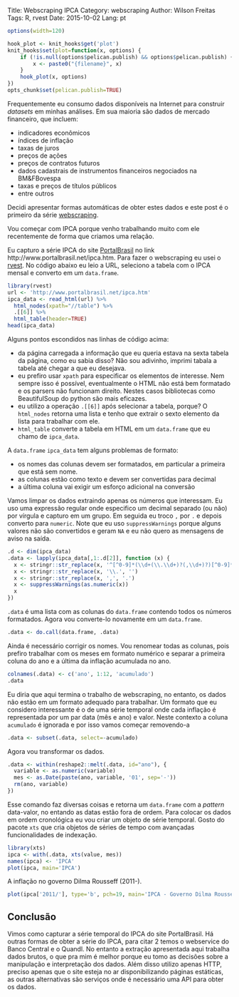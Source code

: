 Title: Webscraping IPCA
Category: webscraping
Author: Wilson Freitas
Tags: R, rvest
Date: 2015-10-02
Lang: pt

```r
options(width=120)
```

```r
hook_plot <- knit_hooks$get('plot')
knit_hooks$set(plot=function(x, options) {
    if (!is.null(options$pelican.publish) && options$pelican.publish) {
        x <- paste0("{filename}", x)
    }
    hook_plot(x, options)
})
opts_chunk$set(pelican.publish=TRUE)
```

Frequentemente eu consumo dados disponíveis na Internet para construir *datasets* em minhas análises.
Em sua maioria são dados de mercado financeiro, que incluem:

- indicadores econômicos
- índices de inflação
- taxas de juros
- preços de ações
- preços de contratos futuros
- dados cadastrais de instrumentos financeiros negociados na BM&FBovespa
- taxas e preços de títulos públicos
- entre outros

Decidi apresentar formas automáticas de obter estes dados e este post é o primeiro da série [webscraping](/category/webscraping.html).

Vou começar com IPCA porque venho trabalhando muito com ele recentemente de forma que criamos uma relação.

Eu capturo a série IPCA do site [PortalBrasil](http://portalbrasil.net) no link
http://www.portalbrasil.net/ipca.htm.
Para fazer o webscraping eu usei o [rvest](https://github.com/hadley/rvest).
No código abaixo eu leio a URL, seleciono a tabela com o IPCA mensal e converto em um `data.frame`.

```r
library(rvest)
url <- 'http://www.portalbrasil.net/ipca.htm'
ipca_data <- read_html(url) %>%
  html_nodes(xpath="//table") %>%
  .[[6]] %>%
  html_table(header=TRUE)
head(ipca_data)
```

Alguns pontos escondidos nas linhas de código acima:

- da página carregada a informação que eu queria estava na sexta tabela da página, como eu sabia disso? Não sou adivinho, imprimi tabala a tabela até chegar a que eu desejava.
- eu prefiro usar `xpath` para especificar os elementos de interesse. Nem sempre isso é possível, eventualmente o HTML não está bem formatado e os parsers não funcionam direito. Nestes casos bibliotecas como BeautifulSoup do python são mais eficazes.
- eu utilizo a operação `.[[6]]` após selecionar a tabela, porque? O `html_nodes` retorna uma lista e tenho que extrair o sexto elemento da lista para trabalhar com ele.
- `html_table` converte a tabela em HTML em um `data.frame` que eu chamo de `ipca_data`.

A `data.frame` `ipca_data` tem alguns problemas de formato:

- os nomes das colunas devem ser formatados, em particular a primeira que está sem nome.
- as colunas estão como texto e devem ser convertidas para decimal
- a última coluna vai exigir um esforço adicional na conversão

Vamos limpar os dados extraindo apenas os números que interessam.
Eu uso uma expressão regular onde especifico um decimal separado (ou não) por vírgula e capturo em um grupo.
Em seguida eu troco `,` por `.` e depois converto para `numeric`.
Note que eu uso `suppressWarnings` porque alguns valores não são convertidos e geram `NA` e eu não quero as mensagens de aviso na saída.

```r
.d <- dim(ipca_data)
.data <- lapply(ipca_data[,1:.d[2]], function (x) {
  x <- stringr::str_replace(x, '^[^0-9]*(\\d+(\\.\\d+)?(,\\d+)?)[^0-9]*$', '\\1')
  x <- stringr::str_replace(x, '\\.', '')
  x <- stringr::str_replace(x, ',', '.')
  x <- suppressWarnings(as.numeric(x))
  x
})
```

`.data` é uma lista com as colunas do `data.frame` contendo todos os números formatados.
Agora vou converte-lo novamente em um `data.frame`.

```r
.data <- do.call(data.frame, .data)
```

Ainda é necessário corrigir os nomes.
Vou renomear todas as colunas, pois prefiro trabalhar com os meses em formato numérico e separar a primeira coluna do ano e a última da inflação acumulada no ano.

```r
colnames(.data) <- c('ano', 1:12, 'acumulado')
.data
```

Eu diria que aqui termina o trabalho de webscraping, no entanto, os dados não estão em um formato adequado para trabalhar.
Um formato que eu considero interessante é o de uma série temporal onde cada inflação é representada por um par data (mês e ano) e valor.
Neste contexto a coluna `acumulado` é ignorada e por isso vamos começar removendo-a

```r
.data <- subset(.data, select=-acumulado)
```

Agora vou transformar os dados.

```r
.data <- within(reshape2::melt(.data, id="ano"), {
  variable <- as.numeric(variable)
  mes <- as.Date(paste(ano, variable, '01', sep='-'))
  rm(ano, variable)
})
```

Esse comando faz diversas coisas e retorna um `data.frame` com a _pattern_ data-valor, no entando as datas estão fora de ordem.
Para colocar os dados em ordem cronológica eu vou criar um objeto de série temporal.
Gosto do pacote `xts` que cria objetos de séries de tempo com avançadas funcionalidades de indexação.

```r
library(xts)
ipca <- with(.data, xts(value, mes))
names(ipca) <- 'IPCA'
plot(ipca, main='IPCA')
```

A inflação no governo Dilma Rousseff (2011-).

```r
plot(ipca['2011/'], type='b', pch=19, main='IPCA - Governo Dilma Rousseff')
```

## Conclusão

Vimos como capturar a série temporal do IPCA do site PortalBrasil.
Há outras formas de obter a série do IPCA, para citar 2 temos o webservice do Banco Central e o Quandl.
No entanto a extração apresentada aqui trabalha dados brutos, o que pra mim é melhor porque eu tomo as decisões sobre a manipulação e interpretação dos dados.
Além disso utilizo apenas HTTP, preciso apenas que o site esteja no ar disponibilizando páginas estáticas, as outras alternativas são serviços onde é necessário uma API para obter os dados.
